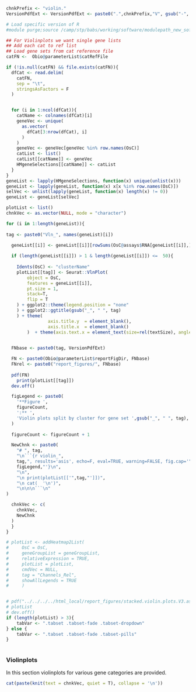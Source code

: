 <!-- Set PArameters Module -->
<!-- Set the chnkPrefix to make all chunks unique in the overall folder -->
```{r violin_init, echo=TRUE, eval=TRUE, warning=FALSE}
chnkPrefix <- "violin."
VersionPdfExt <- VersionPdfExt <- paste0(".",chnkPrefix,"V", gsub("-", "", Sys.Date()), ".pdf")

# Load specific version of R
#module purge;source /camp/stp/babs/working/software/modulepath_new_software_tree_2018-08-13;module load pandoc/2.2.3.2-foss-2016b;ml R/4.0.3-foss-2020a
```



```{r data_prep_violin, echo=TRUE, eval=TRUE, warning=FALSE, results=F}

## For Violinplots we want single gene lists
## Add each cat to ref list 
## Load gene sets from cat reference file
catFN <-  Obio@parameterList$catRefFile

if (!is.null(catFN) && file.exists(catFN)){
  dfCat <- read.delim(
    catFN, 
    sep = "\t",
    stringsAsFactors = F
  )


  for (i in 1:ncol(dfCat)){
    catName <- colnames(dfCat)[i]
    geneVec <- unique(
      as.vector(
        dfCat[3:nrow(dfCat), i]
      )
    )
    geneVec <- geneVec[geneVec %in% row.names(OsC)]
    catList <- list()
    catList[[catName]] <- geneVec
    HMgeneSelections[[catName]] <- catList
  }
}
geneList <- lapply(HMgeneSelections, function(x) unique(unlist(x)))
geneList <- lapply(geneList, function(x) x[x %in% row.names(OsC)])
selVec <- unlist(lapply(geneList, function(x) length(x) != 0))
geneList <- geneList[selVec]

plotList <- list()
chnkVec <- as.vector(NULL, mode = "character")

for (i in 1:length(geneList)){
  
tag <- paste0("Vln_", names(geneList)[i])  

  geneList[[i]] <- geneList[[i]][rowSums(OsC@assays$RNA[geneList[[i]],]) != 0]
    
  if (length(geneList[[i]]) > 1 & length(geneList[[i]]) <=  50){
    
    Idents(OsC) <- "clusterName"  
    plotList[[tag]] <- Seurat::VlnPlot(
        object = OsC,
        features = geneList[[i]],
        pt.size = 1,
        stack=T,
        flip = T
    ) + ggplot2::theme(legend.position = "none"
    ) + ggplot2::ggtitle(gsub("_", " ", tag)
    ) + theme(
                axis.title.y  = element_blank(),
                axis.title.x  = element_blank()
        )  + theme(axis.text.x = element_text(size=rel(textSize), angle = 45, hjust=1))
  

  FNbase <- paste0(tag, VersionPdfExt)

  FN <- paste0(Obio@parameterList$reportFigDir, FNbase)
  FNrel <- paste0("report_figures/", FNbase)
            
  pdf(FN)
    print(plotList[[tag]])
  dev.off()

  figLegend <- paste0(
    '**Figure ', 
    figureCount, 
    ':** ',
    'Violin plots split by cluster for gene set ',gsub("_", " ", tag),'. Download a pdf of this figure <a href="',FNrel,'" target="_blank">here</a>.'
  )
            
  figureCount <- figureCount + 1

  NewChnk <- paste0(
    "# ", tag,
    "\n```{r violin_",
    tag,", results='asis', echo=F, eval=TRUE, warning=FALSE, fig.cap='",
    figLegend,"'}\n",
    "\n",
    "\n print(plotList[['",tag,"']])",
    "\n cat(  '\n')",
    "\n\n\n```\n"   
)

  chnkVec <- c(
    chnkVec,
    NewChnk
  )
  }
}

# plotList <- addHeatmap2List(
#     OsC = OsC,
#     geneGroupList = geneGroupList,
#     relativeExpression = TRUE,
#     plotList = plotList,
#     cmdVec = NULL,
#     tag = "Channels_Rel",
#     showAllLegends = TRUE
#     )


# pdf("../../../../html_local/report_figures/stacked.violin.plots.V3.asl545.pdf")
# plotList
# dev.off()
if (length(plotList) > 3){
    tabVar <- ".tabset .tabset-fade .tabset-dropdown"
} else {
    tabVar <- ".tabset .tabset-fade .tabset-pills"
}    
    
```


### Violinplots 

In this section violinplots for various gene categories are provided. 

:::: {.panel-tabset .nav-pills}
```{r Cluster_violinplot_overview, echo=TRUE, eval=TRUE, warning=FALSE, results="asis"}

cat(paste(knit(text = chnkVec, quiet = T), collapse = '\n'))

```
::::